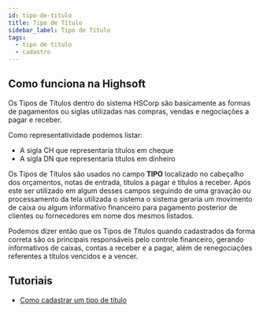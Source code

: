 ```yaml
---
id: tipo-de-titulo
title: Tipo de Título
sidebar_label: Tipo de Título
tags:
  - tipo de titulo
  - cadastro
---
```


## Como funciona na Highsoft

Os Tipos de Títulos dentro do sistema HSCorp são basicamente as formas de pagamentos ou siglas utilizadas nas compras, vendas e negociações a pagar e receber.

Como representatividade podemos listar:

- A sigla CH que representaria títulos em cheque
- A sigla DN que representaria títulos em dinheiro

Os Tipos de Títulos são usados no campo **TIPO** localizado no cabeçalho dos orçamentos, notas de entrada, títulos a pagar e títulos a receber. Após este ser utilizado em algum desses campos seguindo de uma gravação ou processamento da tela utilizada o sistema o sistema geraria um movimento de caixa ou algum informativo financeiro para pagamento posterior de clientes ou fornecedores em nome dos mesmos listados.

Podemos dizer então que os Tipos de Títulos quando cadastrados da forma correta são os principais responsáveis pelo controle financeiro, gerando informativos de caixas, contas a receber e a pagar, além de renegociações referentes a títulos vencidos e a vencer.

## Tutoriais

- [Como cadastrar um tipo de titulo](/blog/como-cadastrar-tipo-de-titulo)
